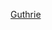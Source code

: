 {{US county navigation box
| template_name  = 加斯里縣 (愛荷華州)
| listclass = hlist
| county         = 加斯里縣
| state          = 愛荷華州

| map_image      = Map of Iowa highlighting Guthrie County.svg
| map_caption    = 加斯里縣在愛荷華州的位置
| map_size       = 75x75

| seat           = 加斯里森特

| title1 = [[城市]]
| body1  = 
* [[亞代爾 (愛荷華州)|亞代爾]]‡
* [[巴格利 (愛荷華州)|巴格利]]
* [[貝亞德 (愛荷華州)|貝亞德]]
* [[卡西 (愛荷華州)|卡西]]‡
* [[昆拉皮茲 (愛荷華州)|昆拉皮茲]]‡
* [[加斯里森特]]
* [[牙買加 (愛荷華州)|牙買加]]
* [[門洛 (愛荷華州)|門洛]]
* [[帕諾拉 (愛荷華州)|帕諾拉]]
* [[斯图尔特 (艾奥瓦州)|斯圖爾特]]‡
* [[耶鲁 (艾奥瓦州)|耶魯]]

| title2 = [[行政鎮區]]
| body2  = 
* [[貝克鎮區 (愛荷華州加斯里縣)|貝克鎮區]]
* [[比爾格羅夫鎮區 (愛荷華州加斯里縣)|比爾格羅夫鎮區]]
* [[比弗鎮區 (愛荷華州加斯里縣)|比弗鎮區]]
* [[卡斯鎮區 (愛荷華州加斯里縣)|卡斯鎮區]]
* [[杜奇鎮區 (愛荷華州加斯里縣)|杜奇鎮區]]
* [[格蘭特鎮區 (愛荷華州加斯里縣)|格蘭特鎮區]]
* [[海蘭鎮區 (愛荷華州加斯里縣)|海蘭鎮區]]
* [[傑克遜鎮區 (愛荷華州加斯里縣)|傑克遜鎮區]]
* [[奧蘭治鎮區 (愛荷華州加斯里縣)|奧蘭治鎮區]]
* [[賓鎮區 (愛荷華州加斯里縣)|賓鎮區]]
* [[里奇蘭鎮區 (愛荷華州加斯里縣)|里奇蘭鎮區]]
* [[西里鎮區 (愛荷華州加斯里縣)|西里鎮區]]
* [[斯圖爾特鎮區 (愛荷華州加斯里縣)|斯圖爾特鎮區]]
* [[湯普森鎮區 (愛荷華州加斯里縣)|湯普森鎮區]]
* [[尤尼昂鎮區 (愛荷華州加斯里縣)|尤尼昂鎮區]]
* [[瓦利鎮區 (愛荷華州加斯里縣)|瓦利鎮區]]
* [[維多利鎮區 (愛荷華州加斯里縣)|維多利鎮區]]

| title3 = [[人口普查指定地區]]
| body3  = 
* [[戴蒙黑德湖 (愛荷華州)|戴蒙黑德湖]]
* [[帕諾拉馬湖 (愛荷華州)|帕諾拉馬湖]]

| title4 = [[非建制地區]]
| body4  = 
* [[戴爾城 (愛荷華州)|戴爾城]]
* [[格倫敦 (愛荷華州)|格倫頓]]
* [[赫恩敦 (愛荷華州)|赫恩敦]]
* [[蒙泰斯 (愛荷華州)|蒙泰斯]]

| title5 = [[鬼鎮]]
| body5  = 
* [[莫里斯堡 (愛荷華州)|莫里斯堡]]

| title6 = 備註
| body6 = ‡該聚居地有部分隸屬其他縣份

}}<noinclude>
[[Category:艾奧瓦州縣份導航模板|Guthrie]]  
[[Category:加斯里縣 (愛荷華州)| ]]
</noinclude>